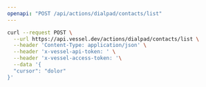 ```yaml
---
openapi: "POST /api/actions/dialpad/contacts/list"
---
```


<RequestExample>

```bash Request
curl --request POST \
  --url https://api.vessel.dev/actions/dialpad/contacts/list \
  --header 'Content-Type: application/json' \
  --header 'x-vessel-api-token: ' \
  --header 'x-vessel-access-token: '\
  --data '{
  "cursor": "dolor"
}'
```

</RequestExample>
